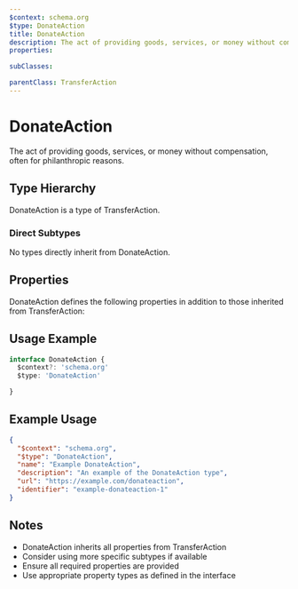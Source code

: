```yaml
---
$context: schema.org
$type: DonateAction
title: DonateAction
description: The act of providing goods, services, or money without compensation, often for philanthropic reasons.
properties:

subClasses:

parentClass: TransferAction
---
```


# DonateAction

The act of providing goods, services, or money without compensation, often for philanthropic reasons.

## Type Hierarchy

DonateAction is a type of TransferAction.

### Direct Subtypes

No types directly inherit from DonateAction.

## Properties

DonateAction defines the following properties in addition to those inherited from TransferAction:



## Usage Example

```typescript
interface DonateAction {
  $context?: 'schema.org'
  $type: 'DonateAction'

}
```

## Example Usage

```json
{
  "$context": "schema.org",
  "$type": "DonateAction",
  "name": "Example DonateAction",
  "description": "An example of the DonateAction type",
  "url": "https://example.com/donateaction",
  "identifier": "example-donateaction-1"
}
```

## Notes

- DonateAction inherits all properties from TransferAction
- Consider using more specific subtypes if available
- Ensure all required properties are provided
- Use appropriate property types as defined in the interface
